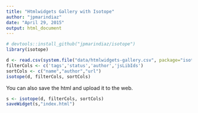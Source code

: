 ```yaml
---
title: "Htmlwidgets Gallery with Isotope"
author: "jpmarindiaz"
date: "April 29, 2015"
output: html_document
---
```


```r
# devtools::install_github("jpmarindiaz/isotope")
library(isotope)

d <- read.csv(system.file("data/htmlwidgets-gallery.csv", package="isotope"),stringsAsFactors = FALSE)
filterCols <- c('tags','status','author','jsLibIds')
sortCols <- c("name","author","url")
isotope(d, filterCols, sortCols)
```

You can also save the html and upload it to the web.

```r
s <- isotope(d, filterCols, sortCols)
saveWidget(s,"index.html")
```

